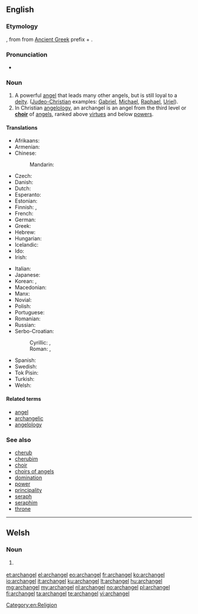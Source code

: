 {{also|Archangel}}
==English==
{{slim-wikipedia|lang=en}}

===Etymology===
{{borrowing|la|archangelus}}, from {{etyl|grc}} {{term|ἀρχάγγελος|tr=arkhangelos|lang=grc}} from [[Ancient Greek]] prefix
{{term|αρχ-|tr=arch-|lang=grc}} + {{term|ἄγγελος||messenger|lang=grc}}.

===Pronunciation===
* {{IPA|/ˈɑː(r)kˌeɪn.dʒəl/}}

===Noun===
{{en-noun|archangels}}

# A powerful [[angel]] that leads many other angels, but is still loyal to a [[deity]]. ([[Judeo-Christian]] examples: [[Gabriel]], [[Michael]], [[Raphael]], [[Uriel]]).
# In Christian [[angelology]], an archangel is an angel from the third level or '''[[choir]]''' of [[angel]]s, ranked above [[virtue]]s and below [[power]]s.

====Translations====
{{trans-top|angel who leads other angels}}
* Afrikaans: {{t-|af|aartsengel}}
* Armenian: {{t-|hy|հրեշտակապետ|tr=hreštakapet}}
* Chinese:
*: Mandarin: {{t|cmn|大天使|tr=dàtiānshǐ|sc=Hani}}
* Czech: {{t-|cs|archanděl|m}}
* Danish: {{t-|da|ærkeengel}}
* Dutch: {{t+|nl|aartsengel|m}}
* Esperanto: {{t-|eo|ĉefanĝelo}}
* Estonian: {{t-|et|peaingel}}
* Finnish: {{t+|fi|arkkienkeli}}, {{t-|fi|ylienkeli}}
* French: {{t+|fr|archange}}
* German: {{t+|de|Erzengel|m}}
* Greek: {{t+|el|αρχάγγελος|m|tr=archángelos}}
* Hebrew: {{t-|he|רב־מלאך|m|alt=רַב־מַלְאָךְ|tr=rav-mal'ákh}}
* Hungarian: {{t+|hu|arkangyal}}
* Icelandic: {{t-|is|erkiengill|m}}
* Ido: {{t+|io|arkianjelo}}
* Irish: {{t-|ga|ardaingeal|m}}
{{trans-mid}}
* Italian: {{t+|it|arcangelo|m}}
* Japanese: {{t-|ja|大天使|tr=だいてんし, dai-tenshi}}
* Korean: {{t|ko|대천사|tr=daecheonsa|sc=Kore}}, {{t|ko|大天使|sc=Kore}}
* Macedonian: {{t-|mk|архангел|m|tr=árhangel}}
* Manx: {{t-|gv|ard-ainle|m}}
* Novial: {{tø|nov|arkianjele}}
* Polish: {{t+|pl|archanioł|m}}
* Portuguese: {{t+|pt|arcanjo|m}}
* Romanian: {{t-|ro|arhanghel|m}}
* Russian: {{t+|ru|архангел|m|tr=arxángel}}
* Serbo-Croatian:
*: Cyrillic: {{t-|sh|арханђел|m|sc=Cyrl}}, {{t-|sh|арханђео|m|sc=Cyrl}}
*: Roman: {{t-|sh|arhanđel|m}}, {{t-|sh|arhanđeo|m}}
* Spanish: {{t+|es|arcángel|m}}
* Swedish: {{t-|sv|ärkeängel|c}}
* Tok Pisin: {{t-|tpi|akanggelo}}
* Turkish: {{t-|tr|baş melek}}
* Welsh: {{t-|cy|archangel|m}}
{{trans-bottom}}

====Related terms====
{{rel-top|}}
* [[angel]]
* [[archangelic]]
* [[angelology]]
{{rel-mid}}
{{rel-bottom}}

===See also===
* [[cherub]]
* [[cherubim]]
* [[choir]]
* [[choirs of angels]]
* [[domination]]
* [[power]]
* [[principality]]
* [[seraph]]
* [[seraphim]]
* [[throne]]

[[Category:en:Religion]]

----

==Welsh==

===Noun===
{{cy-noun|m|archangylion}}

# {{religion|lang=cy}} {{l/en|archangel}}

[[et:archangel]]
[[el:archangel]]
[[eo:archangel]]
[[fr:archangel]]
[[ko:archangel]]
[[io:archangel]]
[[it:archangel]]
[[ku:archangel]]
[[lt:archangel]]
[[hu:archangel]]
[[mg:archangel]]
[[my:archangel]]
[[nl:archangel]]
[[no:archangel]]
[[pl:archangel]]
[[fi:archangel]]
[[ta:archangel]]
[[te:archangel]]
[[vi:archangel]]